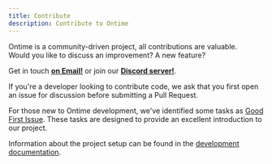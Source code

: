 ```yaml
---
title: Contribute
description: Contribute to Ontime
---
```


Ontime is a community-driven project, all contributions are valuable. \
Would you like to discuss an improvement? A new feature?

Get in touch [**on Email!**](mailto:mail@getontime.no) or join our [**Discord server!**](https://discord.com/invite/eje3CSUEXm).

If you're a developer looking to contribute code, we ask that you first open an issue for discussion before submitting a Pull Request.

For those new to Ontime development, we've identified some tasks as [Good First Issue](https://github.com/cpvalente/ontime/issues?q=is%3Aopen+is%3Aissue+label%3A%22good+first+issue%22).
These tasks are designed to provide an excellent introduction to our project.

Information about the project setup can be found in the [development documentation](https://github.com/cpvalente/ontime/blob/master/DEVELOPMENT.md).
